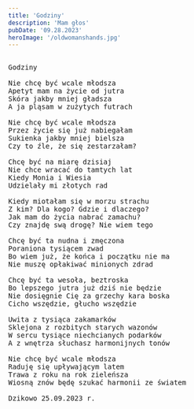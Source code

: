 ```yaml
---
title: 'Godziny'
description: 'Mam głos'
pubDate: '09.28.2023'
heroImage: '/oldwomanshands.jpg'
---
```

<pre>

Godziny

Nie chcę być wcale młodsza
Apetyt mam na życie od jutra
Skóra jakby mniej gładsza
A ja pląsam w zużytych futrach

Nie chcę być wcale młodsza
Przez życie się już nabiegałam
Sukienka jakby mniej bielsza
Czy to źle, że się zestarzałam?

Chcę być na miarę dzisiaj
Nie chce wracać do tamtych lat
Kiedy Monia i Wiesia 
Udzielały mi złotych rad

Kiedy miotałam się w morzu strachu
Z kim? Dla kogo? Gdzie i dlaczego? 
Jak mam do życia nabrać zamachu?
Czy znajdę swą drogę? Nie wiem tego

Chcę być ta nudna i zmęczona
Poraniona tysiącem zwad
Bo wiem już, że końca i początku nie ma
Nie muszę opłakiwać minionych zdrad

Chcę być ta wesoła, beztroska
Bo lepszego jutra już dziś nie będzie
Nie dosięgnie Cię za grzechy kara boska
Cicho wszędzie, głucho wszędzie

Uwita z tysiąca zakamarków
Sklejona z rozbitych starych wazonów
W sercu tysiące niechcianych podarków
A z wnętrza słuchasz harmonijnych tonów

Nie chcę być wcale młodsza
Raduję się upływającym latem
Trawa z roku na rok zieleńsza
Wiosną znów będę szukać harmonii ze światem

Dzikowo 25.09.2023 r.
  
</pre>

